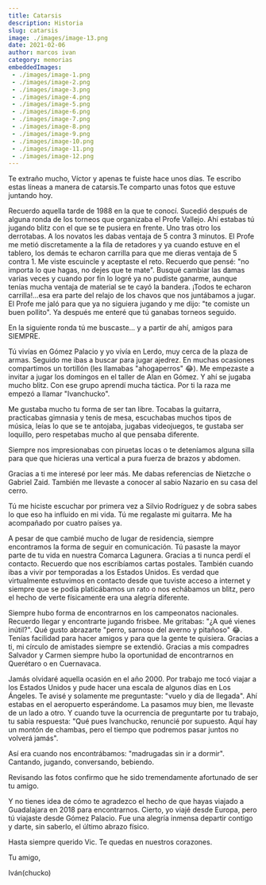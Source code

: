 ```yaml
---
title: Catarsis
description: Historia
slug: catarsis
image: ./images/image-13.png
date: 2021-02-06
author: marcos ivan
category: memorias
embeddedImages:
 - ./images/image-1.png
 - ./images/image-2.png
 - ./images/image-3.png
 - ./images/image-4.png
 - ./images/image-5.png
 - ./images/image-6.png
 - ./images/image-7.png
 - ./images/image-8.png
 - ./images/image-9.png
 - ./images/image-10.png
 - ./images/image-11.png
 - ./images/image-12.png
---
```



<GatsbyImage image={getImage(props.embeddedImages[0])}  alt ="rando stuff" className="first-inline-img"/>
<GatsbyImage image={getImage(props.embeddedImages[1])}  alt ="rando stuff" className="first-inline-img ml-10"/>

Te extraño mucho, Víctor y apenas te fuiste hace unos días. Te escribo estas líneas a manera de catarsis.Te comparto unas fotos que estuve juntando hoy.

Recuerdo aquella tarde de 1988 en la que te conocí. Sucedió después de alguna ronda de los torneos que organizaba el Profe Vallejo. Ahí estabas tú jugando blitz con el que se te pusiera en frente. Uno tras otro los derrotabas. A los novatos les dabas ventaja de 5 contra 3 minutos. El Profe me metió discretamente a la fila de retadores y ya cuando estuve en el tablero, los demás te echaron carrilla para que me dieras ventaja de 5 contra 1. Me viste escuincle y aceptaste el reto. Recuerdo que pensé: "no importa lo que hagas, no dejes que te mate". Busqué cambiar las damas varias veces y cuando por fin lo logré ya no pudiste ganarme, aunque tenías mucha ventaja de material se te cayó la bandera. ¡Todos te echaron carrilla!...esa era parte del relajo de los chavos que nos juntábamos a jugar. El Profe me jaló para que ya no siguiera jugando y me dijo: "te comiste un buen pollito". Ya después me enteré que tú ganabas torneos seguido.

En la siguiente ronda tú me buscaste... y a partir de ahí, amigos para SIEMPRE.

<GatsbyImage image={getImage(props.embeddedImages[2])}  alt ="rando stuff" className="first-inline-img"/>
<GatsbyImage image={getImage(props.embeddedImages[3])}  alt ="rando stuff" className="first-inline-img"/>
<GatsbyImage image={getImage(props.embeddedImages[4])}  alt ="rando stuff" className="first-inline-img"/>



Tú vivías en Gómez Palacio y yo vivía en Lerdo, muy cerca de la plaza de armas. Seguido me ibas a buscar para jugar ajedrez. En muchas ocasiones compartimos un tortillón (les llamabas "ahogaperros" 😂). Me empezaste a invitar a jugar los domingos en el taller de Alan en Gómez. Y ahí se jugaba mucho blitz. Con ese grupo aprendí mucha táctica. Por ti la raza me empezó a llamar "Ivanchucko".

Me gustaba mucho tu forma de ser tan libre. Tocabas la guitarra, practicabas gimnasia y tenis de mesa, escuchabas muchos tipos de música, leías lo que se te antojaba, jugabas videojuegos, te gustaba ser loquillo, pero respetabas mucho al que pensaba diferente.

Siempre nos impresionabas con piruetas locas o te deteníamos alguna silla para que que hicieras una vertical a pura fuerza de brazos y abdomen.

<GatsbyImage image={getImage(props.embeddedImages[5])}  alt ="rando stuff" className="first-inline-img"/>
<GatsbyImage image={getImage(props.embeddedImages[6])}  alt ="rando stuff" className="first-inline-img"/>
<GatsbyImage image={getImage(props.embeddedImages[7])}  alt ="rando stuff" className="first-inline-img"/>

Gracias a ti me interesé por leer más. Me dabas referencias de Nietzche o Gabriel Zaid. También me llevaste a conocer al sabio Nazario en su casa del cerro.

Tú me hiciste escuchar por primera vez a Silvio Rodríguez y de sobra sabes lo que eso ha influido en mi vida. Tú me regalaste mi guitarra. Me ha acompañado por cuatro países ya.

A pesar de que cambié mucho de lugar de residencia, siempre encontramos la forma de seguir en comunicación. Tú pasaste la mayor parte de tu vida en nuestra Comarca Lagunera. Gracias a ti nunca perdí el contacto. Recuerdo que nos escribíamos cartas postales. También cuando ibas a vivir por temporadas a los Estados Unidos. Es verdad que virtualmente estuvimos en contacto desde que tuviste acceso a internet y siempre que se podía platicábamos un rato o nos echábamos un blitz, pero el hecho de verte físicamente era una alegría diferente.

Siempre hubo forma de encontrarnos en los campeonatos nacionales. Recuerdo llegar y encontrarte jugando frisbee. Me gritabas: "¿A qué vienes inútil?". Qué gusto abrazarte "perro, sarnoso del averno y pitañoso" 😂.
<GatsbyImage image={getImage(props.embeddedImages[8])}  alt ="rando stuff" className="first-inline-img"/>
<GatsbyImage image={getImage(props.embeddedImages[9])}  alt ="rando stuff" className="first-inline-img"/>
<GatsbyImage image={getImage(props.embeddedImages[10])}  alt ="rando stuff" className="first-inline-img"/>
Tenías facilidad para hacer amigos y para que la gente te quisiera. Gracias a ti, mi círculo de amistades siempre se extendió. Gracias a mis compadres Salvador y Carmen siempre hubo la oportunidad de encontrarnos en Querétaro o en Cuernavaca.

Jamás olvidaré aquella ocasión en el año 2000. Por trabajo me tocó viajar a los Estados Unidos y pude hacer una escala de algunos días en Los Ángeles. Te avisé y solamente me preguntaste: "vuelo y día de llegada".  Ahí estabas en el aeropuerto esperándome. La pasamos muy bien, me llevaste de un lado a otro. Y cuando tuve la ocurrencia de preguntarte por tu trabajo, tu sabia respuesta: "Qué pues Ivanchucko, renuncié por supuesto. Aquí hay un montón de chambas, pero el tiempo que podremos pasar juntos no volverá jamás".

Así era cuando nos encontrábamos: "madrugadas sin ir a dormir". Cantando, jugando, conversando, bebiendo.

Revisando las fotos confirmo que he sido tremendamente afortunado de ser tu amigo.

Y no tienes idea de cómo te agradezco el hecho de que hayas viajado a Guadalajara en 2018 para encontrarnos. Cierto, yo viajé desde Europa, pero tú viajaste desde Gómez Palacio. Fue una alegría inmensa departir contigo y darte, sin saberlo, el último abrazo físico.

Hasta siempre querido Vic. Te quedas en nuestros corazones.

Tu amigo,

Iván(chucko)

<GatsbyImage image={getImage(props.embeddedImages[11])}  alt ="rando stuff" className="first-inline-img"/>
